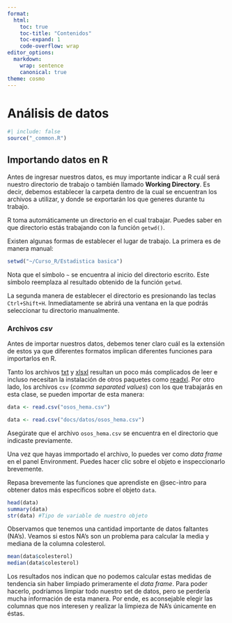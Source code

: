 ```yaml
---
format:
  html:
    toc: true
    toc-title: "Contenidos"
    toc-expand: 1
    code-overflow: wrap
editor_options:
  markdown:
    wrap: sentence
    canonical: true
theme: cosmo
---
```

# Análisis de datos {#sec-analisis-datos}

```r
#| include: false
source("_common.R")
```

## Importando datos en R

Antes de ingresar nuestros datos, es muy importante indicar a R cuál será nuestro directorio de trabajo o también llamado **Working Directory**. Es decir, debemos establecer la carpeta dentro de la cual se encuentran los archivos a utilizar, y donde se exportarán los que generes durante tu trabajo.

R toma automáticamente un directorio en el cual trabajar. Puedes saber en que directorio estás trabajando con la función `getwd()`.

Existen algunas formas de establecer el lugar de trabajo. La primera es de manera manual:
```r
setwd("~/Curso_R/Estadistica basica")
```

Nota que el símbolo `~` se encuentra al inicio del directorio escrito. Este símbolo
reemplaza al resultado obtenido de la función `getwd`.

La segunda manera de establecer el directorio es presionando las teclas `Ctrl+Shift+H`. Inmediatamente se abrirá una ventana en la que podrás seleccionar tu directorio manualmente.

### Archivos *csv*

Antes de importar nuestros datos, debemos tener claro cuál es la extensión de estos ya que diferentes formatos implican diferentes funciones para importarlos en R.

Tanto los archivos [txt](http://www.sthda.com/english/wiki/reading-data-from-txt-csv-files-r-base-functions) y  [xlsxl](http://www.sthda.com/english/wiki/reading-data-from-excel-files-xls-xlsx-into-r) resultan un poco más complicados de leer e incluso necesitan la instalación de otros paquetes como [readxl](https://readxl.tidyverse.org/). Por otro lado, los archivos `csv` (*comma separated values*) con los que trabajarás en esta clase, se pueden importar de esta manera:

```r
data <- read.csv("osos_hema.csv")
```
```r
data <- read.csv("docs/datos/osos_hema.csv")
```
:::{.callout-important}
Asegúrate que el archivo `osos_hema.csv` se encuentra en el directorio que indicaste previamente.
:::
Una vez que hayas immportado el archivo, lo puedes ver como *data frame* en el panel Environment. Puedes hacer clic sobre el objeto e inspeccionarlo brevemente.

Repasa brevemente las funciones que aprendiste en @sec-intro para obtener datos más específicos sobre el objeto `data`.

```r
head(data)
summary(data)
str(data) #Tipo de variable de nuestro objeto
```

Observamos que tenemos una cantidad importante de datos faltantes (NA’s). Veamos si estos NA’s son un problema para calcular la media y mediana de la columna colesterol.

```r
mean(data$colesterol)
median(data$colesterol)
```

Los resultados nos indican que no podemos calcular estas medidas de tendencia sin haber limpiado primeramente el *data frame*. Para poder hacerlo, podríamos limpiar todo nuestro set de datos, pero se perdería mucha información de esta manera. Por ende, es aconsejable elegir las columnas que nos interesen y realizar la limpieza de NA’s
únicamente en éstas.